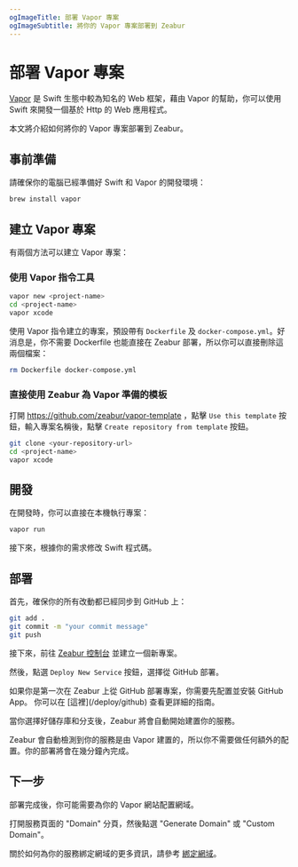 ```yaml
---
ogImageTitle: 部署 Vapor 專案
ogImageSubtitle: 將你的 Vapor 專案部署到 Zeabur
---
```



# 部署 Vapor 專案

[Vapor](https://vapor.codes) 是 Swift 生態中較為知名的 Web 框架，藉由 Vapor 的幫助，你可以使用 Swift 來開發一個基於 Http 的 Web 應用程式。

本文將介紹如何將你的 Vapor 專案部署到 Zeabur。

## 事前準備

請確保你的電腦已經準備好 Swift 和 Vapor 的開發環境：

```bash
brew install vapor
```

## 建立 Vapor 專案

有兩個方法可以建立 Vapor 專案：

### 使用 Vapor 指令工具

```bash
vapor new <project-name>
cd <project-name>
vapor xcode
```

使用 Vapor 指令建立的專案，預設帶有 `Dockerfile` 及 `docker-compose.yml`。好消息是，你不需要 Dockerfile 也能直接在 Zeabur 部署，所以你可以直接刪除這兩個檔案：

```bash
rm Dockerfile docker-compose.yml
```

### 直接使用 Zeabur 為 Vapor 準備的模板

打開 https://github.com/zeabur/vapor-template ，點擊 `Use this template` 按鈕，輸入專案名稱後，點擊 `Create repository from template` 按鈕。

```bash
git clone <your-repository-url>
cd <project-name>
vapor xcode
```

## 開發

在開發時，你可以直接在本機執行專案：

```bash
vapor run
```

接下來，根據你的需求修改 Swift 程式碼。

## 部署

首先，確保你的所有改動都已經同步到 GitHub 上：

```bash
git add .
git commit -m "your commit message"
git push
```

接下來，前往 [Zeabur 控制台](https://dash.zeabur.com) 並建立一個新專案。

然後，點選 `Deploy New Service` 按鈕，選擇從 GitHub 部署。

<Callout>
    如果你是第一次在 Zeabur 上從 GitHub 部署專案，你需要先配置並安裝 GitHub App。
    你可以在 [這裡](/deploy/github) 查看更詳細的指南。
</Callout>

當你選擇好儲存庫和分支後，Zeabur 將會自動開始建置你的服務。

Zeabur 會自動檢測到你的服務是由 Vapor 建置的，所以你不需要做任何額外的配置。你的部署將會在幾分鐘內完成。

## 下一步

部署完成後，你可能需要為你的 Vapor 網站配置網域。

打開服務頁面的 "Domain" 分頁，然後點選 "Generate Domain" 或 "Custom Domain"。

關於如何為你的服務綁定網域的更多資訊，請參考 [綁定網域](/deploy/domain-binding)。
